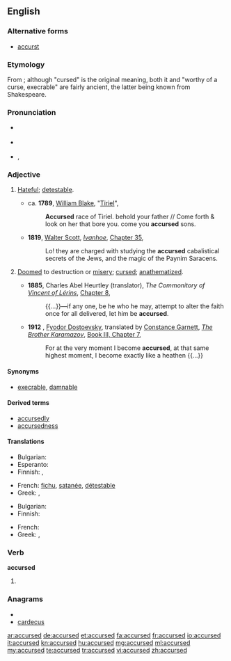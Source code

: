 {{was wotd|2008|August|31}}

==English==

===Alternative forms===
* [[accurst]]

===Etymology===
From {{term|accurse||to curse}}; although "cursed" is the original meaning, both it and "worthy of a curse, execrable" are fairly ancient, the latter being known from Shakespeare.

===Pronunciation===
* {{a|UK}} {{IPA|/əˈkəː.sɪd/|/əˈkəːst/}}
* {{a|US}} {{IPA|/əˈkɝst/|/əˈkɝ.səd/}}
* {{audio|en-us-accursed.ogg|Audio (US)}}, {{audio|en-us-accursed-2.ogg|Audio (US)}}

===Adjective===
{{en-adj}}

# {{context|prenominal}} [[hateful|Hateful]]; [[detestable]].
#* ca. '''1789''', [[w:William Blake|William Blake]], "[[s:Tiriel|Tiriel]]",
#*: '''Accursed''' race of Tiriel. behold your father // Come forth & look on her that bore you. come you '''accursed''' sons.
#* '''1819''', [[w:Walter Scott|Walter Scott]], ''[[w:Ivanhoe|Ivanhoe]]'', [[s:Ivanhoe/Chapter 35|Chapter 35]],
#*: Lo! they are charged with studying the '''accursed''' cabalistical secrets of the Jews, and the magic of the Paynim Saracens.
# {{archaic|or|theology}} [[doomed|Doomed]] to destruction or [[misery]]; [[cursed]]; [[anathematize]]d.
#* '''1885''', Charles Abel Heurtley (translator), ''The Commonitory of [[w:Vincent of Lérins|Vincent of Lérins]]'', [[s:Nicene and Post-Nicene Fathers: Series II/Volume XI/The Commonitory of Vincent of Lerins/Chapter 8|Chapter 8]],
#*: {{...}}—if any one, be he who he may, attempt to alter the faith once for all delivered, let him be '''accursed'''.
#* '''1912'''<!--translation published-->, [[w:Fyodor Dostoevsky|Fyodor Dostoevsky]], translated by [[w:Constance Garnett|Constance Garnett]], ''[[w:The Brother Karamazov|The Brother Karamazov]]'', [[s:The Brothers Karamazov/Book III/Chapter 7|Book III, Chapter 7]],
#*: For at the very moment I become '''accursed''', at that same highest moment, I become exactly like a heathen {{...}}

====Synonyms====
* {{sense|hateful, detestable}} [[execrable]], [[damnable]]

====Derived terms====
* [[accursedly]]
* [[accursedness]]

====Translations====
{{trans-top|hateful}}
* Bulgarian: {{t|bg|проклет}}
* Esperanto: {{t-|eo|malbenita|xs=Esperanto}}
* Finnish: {{t-|fi|kirottu}}, {{t-|fi|mokoma}}
{{trans-mid}}
* French: {{qualifier|also as attributes}} [[fichu]], [[satanée]], [[détestable]]
* Greek: {{t|el|επάρατος|m|tr=epáratos}}, {{t|el|καταραμένος|m|tr=kataraménos}}
{{trans-bottom}}

{{trans-top|archaic, theology: cursed}}
* Bulgarian: {{t|bg|прокълнат}}
* Finnish: {{t-|fi|kirottu}}
{{trans-mid}}
* French: {{t+|fr|maudit}}
* Greek: {{t|el|επάρατος|m|tr=epáratos}}, {{t|el|καταραμένος|m|tr=kataraménos}}
{{trans-bottom}}

===Verb===
'''accursed'''

# {{past of|[[accurse]]}}


===Anagrams===
* {{alphagram|accdersu}}
* [[cardecus#English|cardecus]]

[[ar:accursed]]
[[de:accursed]]
[[et:accursed]]
[[fa:accursed]]
[[fr:accursed]]
[[io:accursed]]
[[it:accursed]]
[[kn:accursed]]
[[hu:accursed]]
[[mg:accursed]]
[[ml:accursed]]
[[my:accursed]]
[[te:accursed]]
[[tr:accursed]]
[[vi:accursed]]
[[zh:accursed]]